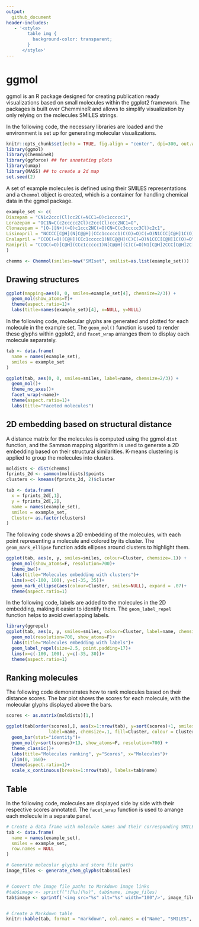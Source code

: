 ```yaml
---
output:
  github_document
header-includes:
   - '<style>
        table img {
          background-color: transparent;
        }
      </style>'
---
```


# ggmol

ggmol is an R package designed for creating publication ready visualizations based on small molecules within the ggplot2 framework. The packages is built over ChemmineR and allows to simplify visualization by only relying on the molecules SMILES strings.

In the following code, the necessary libraries are loaded and the environment is set up for generating molecular visualizations.

```r
knitr::opts_chunk$set(echo = TRUE, fig.align = "center", dpi=300, out.width = 600)
library(ggmol)
library(ChemmineR)
library(ggforce) ## for annotating plots
library(umap)
library(MASS) ## to create a 2d map
set.seed(2)
```

A set of example molecules is defined using their SMILES representations and a `Chemmol` object is created, which is a container for handling chemical data in the ggmol package.

```r
example_set <- c(
Diazepam = "CN1c2ccc(Cl)cc2C(=NCC1=O)c1ccccc1",
Lorazepam = "OC1N=C(c2ccccc2Cl)c2cc(Cl)ccc2NC1=O",
Clonazepam = "[O-][N+](=O)c1ccc2NC(=O)CN=C(c3ccccc3Cl)c2c1",
Lisinopril = "NCCCC[C@H](N[C@@H](CCc1ccccc1)C(O)=O)C(=O)N1CCC[C@H]1C(O)=O",
Enalapril = "CCOC(=O)[C@H](CCc1ccccc1)N[C@@H](C)C(=O)N1CCC[C@H]1C(O)=O",
Ramipril = "CCOC(=O)[C@H](CCc1ccccc1)N[C@@H](C)C(=O)N1[C@H]2CCC[C@H]2C[C@H]1C(O)=O"
)

chemms <- Chemmol(smiles=new("SMIset", smilist=as.list(example_set)))
```

## Drawing structures

```r
ggplot(mapping=aes(0, 0, smiles=example_set[4], chemsize=2/3)) +
  geom_mol(show_atoms=T)+
  theme(aspect.ratio=1)+
  labs(title=names(example_set)[4], x=NULL, y=NULL)
```


In the following code, molecular glyphs are generated and plotted for each molecule in the example set. The `geom_mol()` function is used to render these glyphs within ggplot2, and `facet_wrap` arranges them to display each molecule separately.

```r
tab <- data.frame(
  name = names(example_set),
  smiles = example_set
)

ggplot(tab, aes(0, 0, smiles=smiles, label=name, chemsize=2/3)) +
  geom_mol()+
  theme_no_axes()+
  facet_wrap(~name)+
  theme(aspect.ratio=1)+
  labs(title="Faceted molecules")
```

## 2D embedding based on structural distance

A distance matrix for the molecules is computed using the ggmol `dist` function, and the Sammon mapping algorithm is used to generate a 2D embedding based on their structural similarities. K-means clustering is applied to group the molecules into clusters.

```r
moldists <- dist(chemms)
fprints_2d <- sammon(moldists)$points
clusters <- kmeans(fprints_2d, 2)$cluster

tab <- data.frame(
  x = fprints_2d[,1],
  y = fprints_2d[,2],
  name = names(example_set),
  smiles = example_set,
  Cluster= as.factor(clusters)
)
```


The following code shows a 2D embedding of the molecules, with each point representing a molecule and colored by its cluster. The `geom_mark_ellipse` function adds ellipses around clusters to highlight them.

```r
ggplot(tab, aes(x, y, smiles=smiles, colour=Cluster, chemsize=.1)) +
  geom_mol(show_atoms=F, resolution=700)+
  theme_bw()+
  labs(title="Molecules embedding with clusters")+
  lims(x=c(-100, 100), y=c(-35, 35))+
  geom_mark_ellipse(aes(colour=Cluster, smiles=NULL), expand = .07)+
  theme(aspect.ratio=1)
```

In the following code, labels are added to the molecules in the 2D embedding, making it easier to identify them. The `geom_label_repel` function helps to avoid overlapping labels.

```r
library(ggrepel)
ggplot(tab, aes(x, y, smiles=smiles, colour=Cluster, label=name, chemsize=.08)) +
  geom_mol(resolution=700, show_atoms=F)+
  labs(title="Molecules embedding with labels")+
  geom_label_repel(size=2.5, point.padding=17)+
  lims(x=c(-100, 100), y=c(-35, 30))+
  theme(aspect.ratio=1)
```

## Ranking molecules

The following code demonstrates how to rank molecules based on their distance scores. The bar plot shows the scores for each molecule, with the molecular glyphs displayed above the bars.

```r
scores <- as.matrix(moldists)[1,]

ggplot(tab[order(scores),], aes(x=1:nrow(tab), y=sort(scores)+1, smiles=smiles,
                label=name, chemsize=.1, fill=Cluster, colour = Cluster)) +
  geom_bar(stat="identity")+
  geom_mol(y=sort(scores)+13, show_atoms=F, resolution=700) +
  theme_classic()+
  labs(title="Molecules ranking", y="Scores", x="Molecules")+
  ylim(0, 160)+
  theme(aspect.ratio=1)+
  scale_x_continuous(breaks=1:nrow(tab), labels=tab$name)
```

## Table

In the following code, molecules are displayed side by side with their respective scores annotated. The `facet_wrap` function is used to arrange each molecule in a separate panel.

```r
# Create a data frame with molecule names and their corresponding SMILES strings
tab <- data.frame(
  name = names(example_set),
  smiles = example_set,
  row.names = NULL
)

# Generate molecular glyphs and store file paths
image_files <- generate_chem_glyphs(tab$smiles)


# Convert the image file paths to Markdown image links
#tab$image <- sprintf("![%s](%s)", tab$name, image_files)
tab$image <- sprintf('<img src="%s" alt="%s" width="100"/>', image_files, tab$name)


# Create a Markdown table
knitr::kable(tab, format = "markdown", col.names = c("Name", "SMILES", "Structure"))

```

